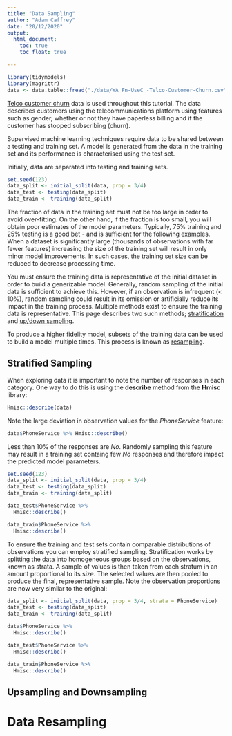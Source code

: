 ```yaml
---
title: "Data Sampling"
author: "Adam Caffrey"
date: "20/12/2020"
output: 
  html_document:
    toc: true
    toc_float: true

---
```


<script src="./script.js"></script>
<link rel = "stylesheet" href = "stylesheet.css">

```r
library(tidymodels)
library(magrittr)
data <- data.table::fread("./data/WA_Fn-UseC_-Telco-Customer-Churn.csv")
```

[Telco customer churn](https://www.kaggle.com/blastchar/telco-customer-churn) data is used throughout this tutorial. The data describes customers using the telecommunications platform using features such as gender, whether or not they have paperless billing and if the customer has stopped subscribing (churn).

Supervised machine learning techniques require data to be shared between a testing and training set. A model is generated from the data in the training set and its performance is characterised using the test set. 

Initially, data are separated into testing and training sets.

```r
set.seed(123)
data_split <- initial_split(data, prop = 3/4)
data_test <- testing(data_split)
data_train <- training(data_split)
```

The fraction of data in the training set must not be too large in order to avoid over-fitting. On the other hand, if the fraction is too small, you will obtain poor estimates of the model parameters. Typically, 75% training and 25% testing is a good bet - and is sufficient for the following examples. When a dataset is significantly large (thousands of observations with far fewer features) increasing the size of the training set will result in only minor model improvements. In such cases, the training set size can be reduced to decrease processing time.

You must ensure the training data is representative of the initial dataset in order to build a generizable model. Generally, random sampling of the initial data is sufficient to achieve this. However, if an observation is infrequent (< 10%), random sampling could result in its omission or artificially reduce its impact in the training process. Multiple methods exist to ensure the training data is representative. This page describes two such methods; [stratification][Stratified Sampling] and [up/down sampling][Upsampling and Downsampling]. 

To produce a higher fidelity model, subsets of the training data can be used to build a model multiple times. This process is known as [resampling][Data Resampling]. 

## Stratified Sampling

When exploring data it is important to note the number of responses in each category. One way to do this is using the **describe** method from the **Hmisc** library:

<div class="fold o">
```r
Hmisc::describe(data)
```
</div>

Note the large deviation in observation values for the *PhoneService* feature:

```r
data$PhoneService %>% Hmisc::describe()
```

Less than 10% of the responses are *No*. Randomly sampling this feature may result in a training set containg few *No* responses and therefore impact the predicted model parameters.

```r
set.seed(123)
data_split <- initial_split(data, prop = 3/4)
data_test <- testing(data_split)
data_train <- training(data_split)

data_test$PhoneService %>% 
  Hmisc::describe()

data_train$PhoneService %>% 
  Hmisc::describe()
```

To ensure the training and test sets contain comparable distributions of observations you can employ stratified sampling. Stratification works by splitting the data into homogeneous groups based on the observations, known as strata. A sample of values is then taken from each stratum in an amount proportional to its size. The selected values are then pooled to produce the final, representative sample. Note the observation proportions are now very similar to the original: 

```r
data_split <- initial_split(data, prop = 3/4, strata = PhoneService)
data_test <- testing(data_split)
data_train <- training(data_split)

data$PhoneService %>% 
  Hmisc::describe()

data_test$PhoneService %>% 
  Hmisc::describe()

data_train$PhoneService %>% 
  Hmisc::describe()
```

## Upsampling and Downsampling

# Data Resampling
